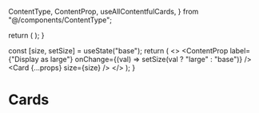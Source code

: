   ContentType,
  ContentProp,
  useAllContentfulCards,
} from "@/components/ContentType";

  return (
    <ContentType query={useAllContentfulCards} component={StorybookCard} />
  );
}

  const [size, setSize] = useState("base");
  return (
    <>
      <ContentProp
        label={"Display as large"}
        onChange={(val) => setSize(val ? "large" : "base")}
      />
      <Card {...props} size={size} />
    </>
  );
}

<Meta title="Content Types/Cards" />

# Cards

<ListAllCards />

